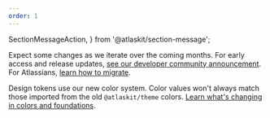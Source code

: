 ```yaml
---
order: 1
---
```


  SectionMessageAction,
} from '@atlaskit/section-message';

<Stack space="400">
  <SectionMessage title="Design tokens are in beta." appearance="discovery">
    <p>
      Expect some changes as we iterate over the coming months.
      For early access and release updates, <a href="https://community.developer.atlassian.com/t/introducing-design-tokens-new-colour-foundations-and-dark-mode/62258">see our developer community announcement</a>.
      For Atlassians, <a href="/tokens/migrate-to-tokens/">learn how to migrate</a>.
    </p>
  </SectionMessage>
  <SectionMessage title="Colors and other values are changing."> 
      Design tokens use our new color system. Color values won't always match those imported from the old <Code>@atlaskit/theme</Code> colors. <a href="/tokens/whats-new-in-foundations">Learn what's changing in colors and foundations</a>.
  </SectionMessage>

  <TokenExplorer scrollOffset={56} />
</Stack>
